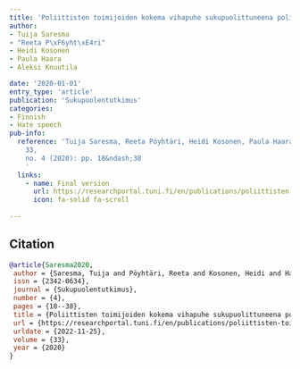 ```yaml
---
title: 'Poliittisten toimijoiden kokema vihapuhe sukupuolittuneena poliittisena väkivaltana'
author: 
- Tuija Saresma
- "Reeta P\xF6yht\xE4ri"
- Heidi Kosonen
- Paula Haara
- Aleksi Knuutila

date: '2020-01-01'
entry_type: 'article'
publication: 'Sukupuolentutkimus'
categories:
- Finnish
- Hate speech
pub-info:
  reference: 'Tuija Saresma, Reeta Pöyhtäri, Heidi Kosonen, Paula Haara and <strong>Aleksi Knuutila</strong>, “Poliittisten toimijoiden kokema vihapuhe sukupuolittuneena poliittisena väkivaltana,” <em>Sukupuolentutkimus</em>
    33, 
    no. 4 (2020): pp. 18&ndash;38
    '
  links:
    - name: Final version
      url: https://researchportal.tuni.fi/en/publications/poliittisten-toimijoiden-kokema-vihapuhe-sukupuolittuneena-poliit
      icon: fa-solid fa-scroll
    
---
```




## Citation



```bibtex
@article{Saresma2020,
 author = {Saresma, Tuija and Pöyhtäri, Reeta and Kosonen, Heidi and Haara, Paula and Knuutila, Aleksi},
 issn = {2342-0634},
 journal = {Sukupuolentutkimus},
 number = {4},
 pages = {18--38},
 title = {Poliittisten toimijoiden kokema vihapuhe sukupuolittuneena poliittisena väkivaltana},
 url = {https://researchportal.tuni.fi/en/publications/poliittisten-toimijoiden-kokema-vihapuhe-sukupuolittuneena-poliit},
 urldate = {2022-11-25},
 volume = {33},
 year = {2020}
}

```